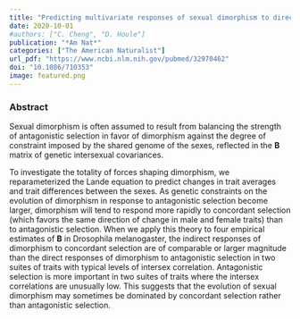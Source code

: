 ```yaml
---
title: "Predicting multivariate responses of sexual dimorphism to direct and indirect selection"
date: 2020-10-01
#authors: ["C. Cheng", "D. Houle"]
publication: "*Am Nat*"
categories: ["The American Naturalist"]
url_pdf: "https://www.ncbi.nlm.nih.gov/pubmed/32970462"
doi: "10.1086/710353"
image: featured.png
---
```


### Abstract

Sexual dimorphism is often assumed to result from balancing the strength of antagonistic selection in favor of dimorphism against the degree of constraint imposed by the shared genome of the sexes, reflected in the $\mathbf B$ matrix of genetic intersexual covariances. 

To investigate the totality of forces shaping dimorphism, we reparameterized the Lande equation to predict changes in trait averages and trait differences between the sexes. As genetic constraints on the evolution of dimorphism in response to antagonistic selection become larger, dimorphism will tend to respond more rapidly to concordant selection (which favors the same direction of change in male and female traits) than to antagonistic selection. When we apply this theory to four empirical estimates of $\mathbf B$ in Drosophila melanogaster, the indirect responses of dimorphism to concordant selection are of comparable or larger magnitude than the direct responses of dimorphism to antagonistic selection in two suites of traits with typical levels of intersex correlation. Antagonistic selection is more important in two suites of traits where the intersex correlations are unusually low. This suggests that the evolution of sexual dimorphism may sometimes be dominated by concordant selection rather than antagonistic selection.
